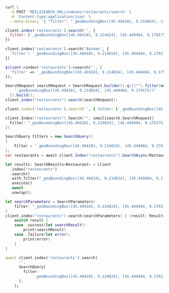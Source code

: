 <CodeGroup>

```bash cURL
curl \
  -X POST 'MEILISEARCH_URL/indexes/restaurants/search' \
  -H 'Content-type:application/json' \
  --data-binary '{ "filter": "_geoBoundingBox([45.494181, 9.214024], [45.449484, 9.179175])" }'
```


```javascript JS
client.index('restaurants').search('', {
  filter: ['_geoBoundingBox([45.494181, 9.214024], [45.449484, 9.179175])'],
})
```


```python Python
client.index('restaurants').search('Batman', {
  'filter': '_geoBoundingBox([45.494181, 9.214024], [45.449484, 9.179175])'
})
```


```php PHP
$client->index('restaurants')->search('', [
  'filter' => '_geoBoundingBox([45.494181, 9.214024], [45.449484, 9.179175])'
]);
```


```java Java
SearchRequest searchRequest = SearchRequest.builder().q()("").filter(new String[] {
    "_geoBoundingBox([45.494181, 9.214024], [45.449484, 9.179175])"
  }).build();
client.index("restaurants").search(searchRequest);
```


```ruby Ruby
client.index('restaurants').search('', { filter: ['_geoBoundingBox([45.494181, 9.214024], [45.449484, 9.179175])'] })
```


```go Go
client.Index("restaurants").Search("", &meilisearch.SearchRequest{
  Filter: "_geoBoundingBox([45.494181, 9.214024], [45.449484, 9.179175])",
})
```


```csharp C#
SearchQuery filters = new SearchQuery()
{
    Filter = "_geoBoundingBox([45.494181, 9.214024], [45.449484, 9.179175])"
};
var restaurants = await client.Index("restaurants").SearchAsync<Restaurant>("restaurants", filters);
```


```rust Rust
let results: SearchResults<Restaurant> = client
  .index("restaurants")
  .search()
  .with_filter("_geoBoundingBox([45.494181, 9.214024], [45.449484, 9.179175])")
  .execute()
  .await
  .unwrap();
```


```swift Swift
let searchParameters = SearchParameters(
    filter: "_geoBoundingBox([45.494181, 9.214024], [45.449484, 9.179175])"
)
client.index("restaurants").search(searchParameters) { (result: Result<Searchable<Restaurant>, Swift.Error>) in
    switch result {
    case .success(let searchResult):
        print(searchResult)
    case .failure(let error):
        print(error)
    }
}
```


```dart Dart
await client.index('restaurants').search(
      '',
      SearchQuery(
        filter:
            '_geoBoundingBox([45.494181, 9.214024], [45.449484, 9.179175])',
      ),
    );
```

</CodeGroup>